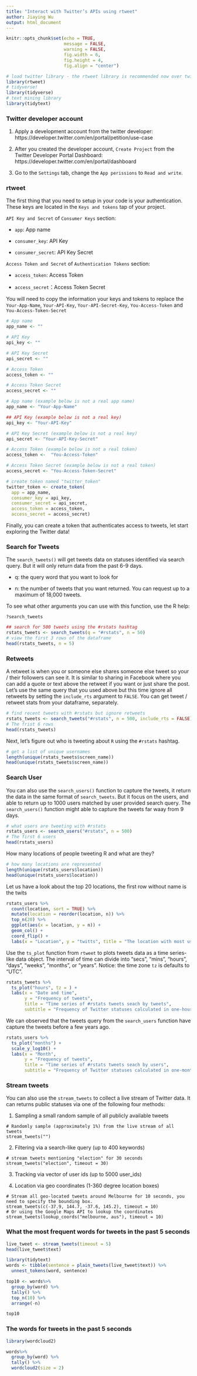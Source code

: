 ```yaml
---
title: "Interact with Twitter’s APIs using rtweet"
author: Jiaying Wu
output: html_document
---
```


```r
knitr::opts_chunk$set(echo = TRUE,
                      message = FALSE,
                      warning = FALSE, 
                      fig.width = 6, 
                      fig.height = 4, 
                      fig.align = "center")
```

```r
# load twitter library - the rtweet library is recommended now over twitteR
library(rtweet)
# tidyverse!
library(tidyverse)
# text mining library
library(tidytext)
```

### Twitter developer account

1. Apply a development account from the twitter developer: https://developer.twitter.com/en/portal/petition/use-case 

2. After you created the developer account, `Create Project` from the Twitter Developer Portal Dashboard: https://developer.twitter.com/en/portal/dashboard

3. Go to the `Settings` tab, change the `App perissions` to `Read and write`.


### rtweet

The first thing that you need to setup in your code is your authentication. These keys are located in the `Keys and tokens` tap of your project.

`API Key and Secret` of `Consumer Keys` section:

- `app`: App name

- `consumer_key`: API Key

- `consumer_secret`: API Key Secret

`Access Token and Secret` of `Authentication Tokens` section:

- `access_token`: Access Token

- `access_secret`：Access Token Secret

You will need to copy the information your keys and tokens to replace the `Your-App-Name`, `Your-API-Key`, `Your-API-Secret-Key`, `You-Access-Token` and `You-Access-Token-Secret`

```r
# App name
app_name <- ""

# API Key
api_key <- ""

# API Key Secret
api_secret <- ""

# Access Token
access_token <- ""

# Access Token Secret
access_secret <- ""
```

```r
# App name (example below is not a real app name)
app_name <- "Your-App-Name"

## API Key (example below is not a real key)
api_key <- "Your-API-Key"

# API Key Secret (example below is not a real key)
api_secret <- "Your-API-Key-Secret"

# Access Token (example below is not a real token)
access_token <-  "You-Access-Token"

# Access Token Secret (example below is not a real token)
access_secret <- "You-Access-Token-Secret"
```


```r
# create token named "twitter_token"
twitter_token <- create_token(
  app = app_name,
  consumer_key = api_key,
  consumer_secret = api_secret,
  access_token = access_token,
  access_secret = access_secret)
```

Finally, you can create a token that authenticates access to tweets, let start exploring the Twitter data!

### Search for Tweets

The `search_tweets()` will get tweets data on statuses identified via search query. But it will only return data from the past 6-9 days.

- q: the query word that you want to look for

- n: the number of tweets that you want returned. You can request up to a maximum of 18,000 tweets.

To see what other arguments you can use with this function, use the R help:

```
?search_tweets
```

```r
## search for 500 tweets using the #rstats hashtag
rstats_tweets <- search_tweets(q = "#rstats", n = 50)
# view the first 3 rows of the dataframe
head(rstats_tweets, n = 5)
```

### Retweets

A retweet is when you or someone else shares someone else tweet so your / their followers can see it. It is similar to sharing in Facebook where you can add a quote or text above the retweet if you want or just share the post. Let’s use the same query that you used above but this time ignore all retweets by setting the `include_rts` argument to `FALSE`. You can get tweet / retweet stats from your dataframe, separately.

```r
# find recent tweets with #rstats but ignore retweets
rstats_tweets <- search_tweets("#rstats", n = 500, include_rts = FALSE)
# The frist 6 rows
head(rstats_tweets)
```

Next, let’s figure out who is tweeting about `R` using the `#rstats` hashtag.

```r
# get a list of unique usernames
length(unique(rstats_tweets$screen_name))
head(unique(rstats_tweets$screen_name))
```

### Search User

You can also use the `search_users()` function to capture the tweets, it return the data in the same format of `search_tweets`. But it focus on the users, and able to return up to 1000 users matched by user provided search query. The `search_users()` function might able to capture the tweets far waay from 9 days.

```r
# what users are tweeting with #rstats
rstats_users <- search_users("#rstats", n = 500)
# The first 6 users
head(rstats_users)
```

How many locations of people tweeting R and what are they?

```r
# how many locations are represented
length(unique(rstats_users$location))
head(unique(rstats_users$location))
```

Let us have a look about the top 20 locations, the first row without name is the twits 

```r
rstats_users %>%
  count(location, sort = TRUE) %>%
  mutate(location = reorder(location, n)) %>%
  top_n(20) %>%
  ggplot(aes(x = location, y = n)) +
  geom_col() +
  coord_flip() +
  labs(x = "Location", y = "twitts", title = "The location with most users twitting #rstats")
```

Use the `ts_plot` function from `rtweet` to plots tweets data as a time series-like data object. The interval of time can divide into "secs", "mins", "hours", "days", "weeks", "months", or "years". Notice: the time zone `tz`	is defaults to "UTC".

```r
rstats_tweets %>%
  ts_plot("hours", tz = ) +
  labs(x = "Date and time",
       y = "Frequency of tweets",
       title = "Time series of #rstats tweets seach by tweets",
       subtitle = "Frequency of Twitter statuses calculated in one-hour intervals.") 
```

We can observed that the tweets query from the `search_users` function have capture the tweets before a few years ago.

```r
rstats_users %>%
  ts_plot("months") +
  scale_y_log10() +
  labs(x = "Month",
       y = "Frequency of tweets",
       title = "Time series of #rstats tweets seach by users",
       subtitle = "Frequency of Twitter statuses calculated in one-month intervals.") 
```

### Stream tweets

You can also use the `stream_tweets` to collect a live stream of Twitter data. It can returns public statuses via one of the following four methods:

1. Sampling a small random sample of all publicly available tweets

```
# Randomly sample (approximately 1%) from the live stream of all tweets
stream_tweets("")
```

2. Filtering via a search-like query (up to 400 keywords)

```
# stream tweets mentioning "election" for 30 seconds
stream_tweets("election", timeout = 30)
```

3. Tracking via vector of user ids (up to 5000 user_ids)

4. Location via geo coordinates (1-360 degree location boxes)

```
# Stream all geo-located tweets around Melbourne for 10 seconds, you need to specify the bounding box.
stream_tweets(c(-37.9, 144.7, -37.6, 145.2), timeout = 10)
# Or using the Google Maps API to lookup the coordinates
stream_tweets(lookup_coords("melbourne, aus"), timeout = 10)
```

### What the most frequent words for tweets in the past 5 seconds

```r
live_tweet <- stream_tweets(timeout = 5)
head(live_tweet$text)
```

```r
library(tidytext)
words <- tibble(sentence = plain_tweets(live_tweet$text)) %>%
  unnest_tokens(word, sentence)

top10 <- words%>%
  group_by(word) %>%
  tally() %>%
  top_n(10) %>%
  arrange(-n)

top10
```
### The words for tweets in the past 5 seconds

```r
library(wordcloud2)

words%>%
  group_by(word) %>%
  tally() %>%
  wordcloud2(size = 2)
```
